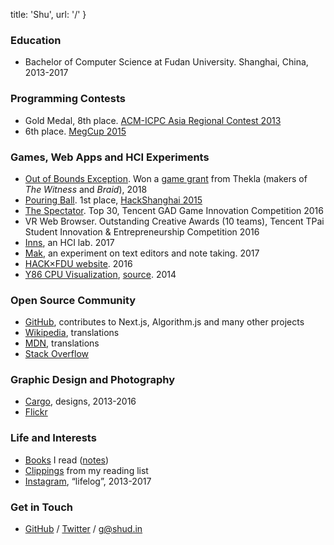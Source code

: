 
  title: 'Shu',
  url: '/'
}


### Education
- Bachelor of Computer Science at Fudan University. Shanghai, China, 2013-2017

### Programming Contests
- Gold Medal, 8th place. [ACM-ICPC Asia Regional Contest 2013](https://icpc.baylor.edu/regionals/finder/chengdu-2013/standings)
- 6th place. [MegCup 2015](https://2015.megcup.com/)

### Games, Web Apps and HCI Experiments
- [Out of Bounds Exception](https://twitter.com/cyatheatree/status/988836359518351360). Won a [game grant](http://the-witness.net/news/2018/06/congratulations-to-the-grant-recipients/) from Thekla (makers of _The Witness_ and _Braid_), 2018
- [Pouring Ball](http://cyatheatree.com/projects/pouring-ball). 1st place, [HackShanghai 2015](http://2015.hackshanghai.com)
- [The Spectator](http://cyatheatree.com/projects/the-spectator). Top 30, Tencent GAD Game Innovation Competition 2016
- VR Web Browser. Outstanding Creative Awards (10 teams), Tencent TPai Student Innovation & Entrepreneurship Competition 2016
- [Inns](https://inns.studio), an HCI lab. 2017
- [Mak](https://inns.studio/mak), an experiment on text editors and note taking. 2017
- [HACK×FDU website](https://fdu2016.hackx.org/). 2016
- [Y86 CPU Visualization](https://y86.js.org), [source](https://github.com/quietshu/y86). 2014

### Open Source Community
- [GitHub](https://github.com/quietshu), contributes to Next.js, Algorithm.js and many other projects
- [Wikipedia](https://zh.wikipedia.org/w/index.php?title=Special:%E7%94%A8%E6%88%B7%E8%B4%A1%E7%8C%AE&offset=&limit=500&contribs=user&target=Iamds&namespace=2&nsInvert=1&tagfilter=&start=&end=), translations
- [MDN](https://developer.mozilla.org/en-US/profiles/shuding), translations
- [Stack Overflow](https://stackoverflow.com/users/2424786/shu-ding)

### Graphic Design and Photography
- [Cargo](https://cargocollective.com/quietshu), designs, 2013-2016
- [Flickr](https://www.flickr.com/photos/shuding/)

### Life and Interests
- [Books](https://book.douban.com/people/ParabolaWorld/collect?start=0&sort=time&rating=all&filter=all&mode=list) I read ([notes](https://book.douban.com/people/ParabolaWorld/annotation))
- [Clippings](https://getpocket.com/@parabola_ds) from my reading list
- [Instagram](https://instagram.com/_shuding), “lifelog”, 2013-2017

### Get in Touch
- [GitHub](https://github.com/quietshu) / [Twitter](https://twitter.com/quietshu) / [g@shud.in](mailto:g@shud.in)  
